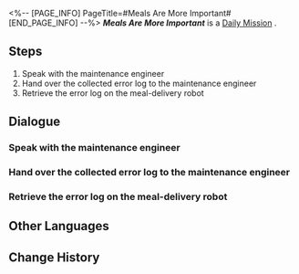<%-- [PAGE_INFO]
PageTitle=#Meals Are More Important#
[END_PAGE_INFO] --%>
{{Stub|Dialogue.}}
{{Mission Infobox
|id            = 3000702
|title         = 
|image         = <!--Mission Meals Are More Important.png-->
|type          = Daily
|event_name    = 
|chapter       = 
|requirements  = 
|summary       = <!--official mission summary from Fate's Atlas-->
|characters    = Maintenance Engineer; Malfunctioning Robot; Trailblazer
|startLocation = [[<!--starting world-->]] - [[<!--starting area-->]]
|world         = <!--starting world-->
|area          = <!--starting area-->
|prev          = 
|next          = 
|rewards       = Credit*5,000
}}
'''''Meals Are More Important''''' is a [[Daily Mission]]<!--in [world]-->.

==Steps==
# Speak with the maintenance engineer
# Hand over the collected error log to the maintenance engineer
# Retrieve the error log on the meal-delivery robot

<!--
==Gameplay Notes==

--><!--
==Trial Character==

-->
==Dialogue==
{{Stub Dialogue}}
===Speak with the maintenance engineer===
{{Mission Description|type=daily|location=<!--to be added-->|The maintenance engineer has a new idea about the meal-delivery robot's malfunction. He asks you to obtain the error log on the robot to verify if his guess is accurate.}}
{{Dialogue Start}}
:{{tx}}
{{Dialogue End}}

===Hand over the collected error log to the maintenance engineer===
{{Dialogue Start}}
:{{tx}}
{{Dialogue End}}

===Retrieve the error log on the meal-delivery robot===
{{Dialogue Start}}
:{{tx}}
{{Dialogue End}}

==Other Languages==
{{Other Languages
|en   = Meals Are More Important
|zhs  = 吃饭要紧
|zht  = 吃飯要緊
|ja   = 食事は大事
|ko   = 끼니는 중요하지
|es   = La comida es muy importante
|fr   = L'aile et la cuisse
|ru   = Главное - еда
|th   = มื้ออาหารใครว่าไม่สำคัญ
|vi   = Ăn Uống Quan Trọng
|de   = Mahlzeiten sind wichtiger
|id   = Makan Itu Penting
|pt   = Refeições São Muito Importantes
}}

==Change History==
{{Change History|1.0}}
